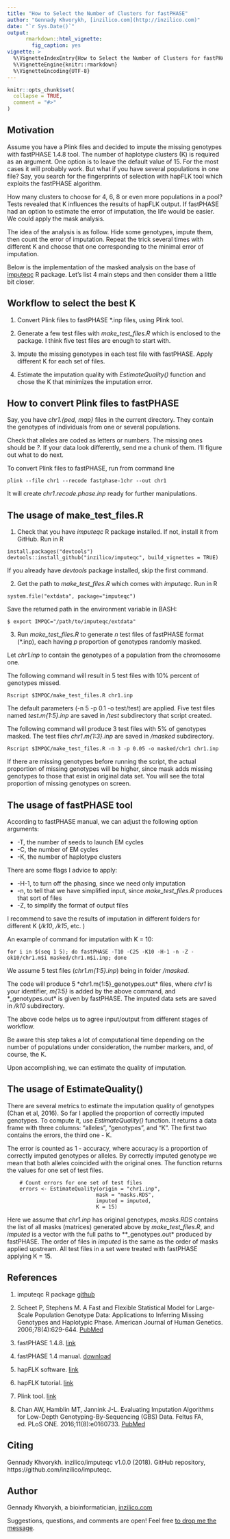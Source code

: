 ```yaml
---
title: "How to Select the Number of Clusters for fastPHASE"
author: "Gennady Khvorykh, [inzilico.com](http://inzilico.com)"
date: "`r Sys.Date()`"
output:
      rmarkdown::html_vignette:
        fig_caption: yes
vignette: >
  %\VignetteIndexEntry{How to Select the Number of Clusters for fastPHASE}
  %\VignetteEngine{knitr::rmarkdown}
  %\VignetteEncoding{UTF-8}
---
```


```r
knitr::opts_chunk$set(
  collapse = TRUE,
  comment = "#>"
)
```

Motivation
-----------

Assume you have a Plink files and decided to impute the missing genotypes with fastPHASE 1.4.8 tool. The number of haplotype clusters (K) is required as an argument. One option is to leave the default value of 15. For the most cases it will probably work. But what if you have several populations in one file? Say, you search for the fingerprints of selection with hapFLK tool which exploits the fastPHASE algorithm.

How many clusters to choose for 4, 6, 8 or even more populations in a pool? Tests revealed that K influences the results of hapFLK output. If fastPHASE had an option to estimate the error of imputation, the life would be easier. We could apply the mask analysis. 

The idea of the analysis is as follow. Hide some genotypes, impute them, then count the error of imputation. Repeat the trick several times with different K and choose that one corresponding to the minimal error of imputation.      

Below is the implementation of the masked analysis on the base of [imputeqc](https://github.com/inzilico/imputeqc) R package. Let's list 4 main steps and then consider them a little bit closer.

Workflow to select the best K
------------------------------

1. Convert Plink files to fastPHASE \*.inp files, using Plink tool.    

2. Generate a few test files with *make_test_files.R* which is enclosed to the package. I think five test files are enough to start with. 

3. Impute the missing genotypes in each test file with fastPHASE. Apply different K for each set of files. 

4. Estimate the imputation quality with *EstimateQuality()* function and chose the K that minimizes the imputation error. 

How to convert Plink files to fastPHASE
---------------------------------------

Say, you have *chr1.{ped, map}* files in the current directory. They  contain the genotypes of individuals from one or several populations. 

Check that alleles are coded as letters or numbers. The missing ones should be *?*. If your data look differently, send me a chunk of them. I'll figure out what to do next.

To convert Plink files to fastPHASE, run from command line

    plink --file chr1 --recode fastphase-1chr --out chr1
    
It will create *chr1.recode.phase.inp* ready for further manipulations.

The usage of make\_test\_files.R
---------------------------------

1. Check that you have *imputeqc* R package installed. If not, install it from GitHub. Run in R

```
install.packages("devtools")
devtools::install_github("inzilico/imputeqc", build_vignettes = TRUE)
```

If you already have *devtools* package installed, skip the first command.

2. Get the path to *make_test_files.R* which comes with *imputeqc*. Run in R 

```
system.file("extdata", package="imputeqc")
```
Save the returned path in the environment variable in BASH:

```
$ export IMPQC="/path/to/imputeqc/extdata"
```

3. Run *make_test_files.R* to generate *n* test files of fastPHASE format (\*.inp), each having *p* proportion of genotypes randomly masked.

Let *chr1.inp* to contain the genotypes of a population from the chromosome one.

The following command will result in 5 test files with 10% percent of genotypes missed.

    Rscript $IMPQC/make_test_files.R chr1.inp 

The default parameters (-n 5 -p 0.1 -o test/test) are applied. Five test files named *test.m{1:5}.inp* are saved in */test* subdirectory that script created.

The following command will produce 3 test files with 5% of genotypes masked. The test files *chr1.m{1:3}.inp* are saved in */masked* subdirectory.

    Rscript $IMPQC/make_test_files.R -n 3 -p 0.05 -o masked/chr1 chr1.inp 

If there are missing genotypes before running the script, the actual proportion of missing genotypes will be higher, since mask adds missing genotypes to those that exist in original data set. You will see the total proportion of missing genotypes on screen. 

The usage of fastPHASE tool
---------------------------

According to fastPHASE manual, we can adjust the following option arguments:

-   -T, the number of seeds to launch EM cycles
-   -C, the number of EM cycles
-   -K, the number of haplotype clusters

There are some flags I advice to apply:

-   -H-1, to turn off the phasing, since we need only imputation
-   -n, to tell that we have simplified input, since *make_test_files.R* produces that sort of files
-   -Z, to simplify the format of output files

I recommend to save the results of imputation in different folders for different K (*/k10*, */k15*, etc. )

An example of command for imputation with K = 10:

    for i in $(seq 1 5); do fastPHASE -T10 -C25 -K10 -H-1 -n -Z -ok10/chr1.m$i masked/chr1.m$i.inp; done

We assume 5 test files (*chr1.m{1:5}.inp*) being in folder */masked*.

The code will produce 5 *chr1.m{1:5}_genotypes.out* files, where *chr1* is your identifier, *m{1:5}* is added by the above command, and *_genotypes.out* is given by fastPHASE. The imputed data sets are saved in */k10* subdirectory.

The above code helps us to agree input/output from different stages of workflow.

Be aware this step takes a lot of computational time depending on the number of populations under consideration, the number markers, and, of course, the K. 

Upon accomplishing, we can estimate the quality of imputation.

The usage of EstimateQuality()
-----------------------------

There are several metrics to estimate the imputation quality of genotypes (Chan et al, 2016). So far I applied the proportion of correctly imputed genotypes. To compute it, use *EstimateQuality()* function. It returns a data frame with three columns: "alleles", "genotypes", and "K". The first two contains the errors, the third one - K.

The error is counted as 1 - accuracy, where accuracy is a proportion of correctly imputed genotypes or alleles. By correctly imputed genotype we mean that both alleles coincided with the original ones. The function returns the values for one set of test files.

```
    # Count errors for one set of test files
    errors <- EstimateQuality(origin = "chr1.inp",
                             mask = "masks.RDS", 
                             imputed = imputed,
                             K = 15)
```

Here we assume that *chr1.inp* has original genotypes, *masks.RDS* contains the list of all masks (matrices) generated above by *make_test_files.R*,  and *imputed* is a vector with the full paths to *\*_genotypes.out* produced by fastPHASE. The order of files in *imputed* is the same as the order of masks applied upstream. All test files in a set were treated with fastPHASE applying K = 15.

References
----------
1. imputeqc R package [github](https://github.com/inzilico/imputeqc)

2. Scheet P, Stephens M. A Fast and Flexible Statistical Model for Large-Scale Population Genotype Data: Applications to Inferring Missing Genotypes and Haplotypic Phase. American Journal of Human Genetics. 2006;78(4):629-644. [PubMed](https://www.ncbi.nlm.nih.gov/pubmed/16532393)

3. fastPHASE 1.4.8. [link](http://scheet.org/software.html)

4. fastPHASE 1.4 manual. [download](http://scheet.org/code/fastphase_doc_1.4.pdf)

5. hapFLK software. [link](https://forge-dga.jouy.inra.fr/projects/hapflk) 

6. hapFLK tutorial. [link](https://github.com/bcm-uga/SSMPG2017/blob/master/Presentations/hapflk/hapflk.org)

7. Plink tool. [link](http://zzz.bwh.harvard.edu/plink/)

8. Chan AW, Hamblin MT, Jannink J-L. Evaluating Imputation Algorithms for Low-Depth Genotyping-By-Sequencing (GBS) Data. Feltus FA, ed. PLoS ONE. 2016;11(8):e0160733. [PubMed](https://www.ncbi.nlm.nih.gov/pubmed/27537694)

Citing
------
Gennady Khvorykh. inzilico/imputeqc v1.0.0 (2018). GitHub repository, https://github.com/inzilico/imputeqc.

Author
------
Gennady Khvorykh, a bioinformatician, [inzilico.com](http://inzilico.com)

Suggestions, questions, and comments are open! Feel free [to drop me the message](http://www.inzilico.com/contacts/).


